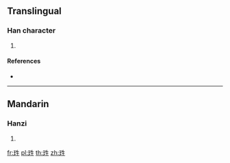 ==Translingual==

===Han character===
{{Han char|rn=96|rad=玉|as=05|sn=9|four=|canj=MGHQM}}

# {{defn|Han|sort=玉05}}

====References====
* {{Han ref|kx=0729.150|dkj=20909|dj=1141.070|hdz=21107.020|uh=73C4|ud=29636}}

----

==Mandarin==

===Hanzi===
{{cmn-hanzi|pin=[[shēng]] ([[sheng1]])|wg=sheng<sup>1</sup>}}

# {{defn|lang=cmn|sort=玉05}}

[[fr:珄]]
[[pl:珄]]
[[th:珄]]
[[zh:珄]]